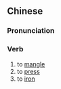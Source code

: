 ==Chinese==
{{zh-forms}}

===Pronunciation===
{{zh-pron
|m=yùnpíng
|c=wan6 ping4
|cat=v
}}

===Verb===
{{zh-verb}}

# to [[mangle]]
# to [[press]]
# to [[iron]]